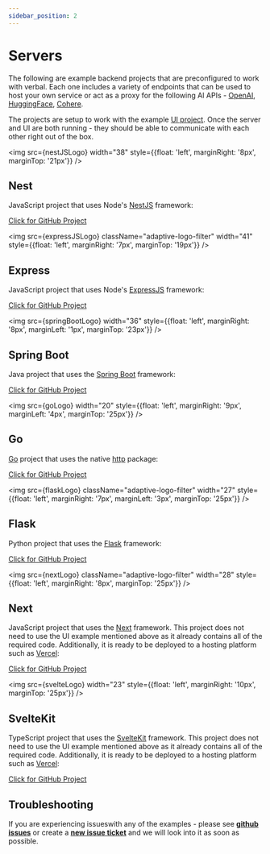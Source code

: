 ---
sidebar_position: 2
---

# Servers


The following are example backend projects that are preconfigured to work with verbal. Each one includes a variety of endpoints
that can be used to host your own service or act as a proxy for the following AI APIs - [OpenAI](https://openai.com/blog/openai-api),
[HuggingFace](https://learn.microsoft.com/en-gb/azure/cognitive-services/), [Cohere](https://docs.cohere.com/docs).

The projects are setup to work with the example [UI project](https://github.com/OvidijusParsiunas/deep-chat/tree/main/example-servers/ui).
Once the server and UI are both running - they should be able to communicate with each other right out of the box.

<img src={nestJSLogo} width="38" style={{float: 'left', marginRight: '8px', marginTop: '21px'}} />

## Nest

JavaScript project that uses Node's [NestJS](https://nestjs.com/) framework:

[Click for GitHub Project](https://github.com/OvidijusParsiunas/deep-chat/tree/main/example-servers/node/nestjs)

<img
  src={expressJSLogo}
  className="adaptive-logo-filter"
  width="41"
  style={{float: 'left', marginRight: '7px', marginTop: '19px'}}
/>

## Express

JavaScript project that uses Node's [ExpressJS](https://expressjs.com/) framework:

[Click for GitHub Project](https://github.com/OvidijusParsiunas/deep-chat/tree/main/example-servers/node/express)

<img src={springBootLogo} width="36" style={{float: 'left', marginRight: '8px', marginLeft: '1px', marginTop: '23px'}} />

## Spring Boot

Java project that uses the [Spring Boot](https://spring.io/projects/spring-boot) framework:

[Click for GitHub Project](https://github.com/OvidijusParsiunas/deep-chat/tree/main/example-servers/java/springboot)

<img src={goLogo} width="20" style={{float: 'left', marginRight: '9px', marginLeft: '4px', marginTop: '25px'}} />

## Go

[Go](https://go.dev/) project that uses the native [http](https://pkg.go.dev/net/http) package:

[Click for GitHub Project](https://github.com/OvidijusParsiunas/deep-chat/tree/main/example-servers/go)

<img
  src={flaskLogo}
  className="adaptive-logo-filter"
  width="27"
  style={{float: 'left', marginRight: '7px', marginLeft: '3px', marginTop: '25px'}}
/>

## Flask

Python project that uses the [Flask](https://flask.palletsprojects.com/en/2.3.x/) framework:

[Click for GitHub Project](https://github.com/OvidijusParsiunas/deep-chat/tree/main/example-servers/python/flask)

<img
  src={nextLogo}
  className="adaptive-logo-filter"
  width="28"
  style={{float: 'left', marginRight: '8px', marginTop: '25px'}}
/>

## Next

JavaScript project that uses the [Next](https://nextjs.org/) framework. This project does not need to use the UI example mentioned above
as it already contains all of the required code. Additionally, it is ready to be deployed to a hosting platform
such as [Vercel](https://vercel.com/):

[Click for GitHub Project](https://github.com/OvidijusParsiunas/deep-chat/tree/main/example-servers/nextjs)

<img src={svelteLogo} width="23" style={{float: 'left', marginRight: '10px', marginTop: '25px'}} />

## SvelteKit

TypeScript project that uses the [SvelteKit](https://kit.svelte.dev/) framework. This project does not need to use the UI example mentioned above
as it already contains all of the required code. Additionally, it is ready to be deployed to a hosting platform
such as [Vercel](https://vercel.com/):

[Click for GitHub Project](https://github.com/OvidijusParsiunas/deep-chat/tree/main/example-servers/sveltekit)

## Troubleshooting

If you are experiencing issueswith any of the examples - please see [**github issues**](https://github.com/OvidijusParsiunas/deep-chat/issues) or create
a [**new issue ticket**](https://github.com/OvidijusParsiunas/deep-chat/issues/new) and we will look into
it as soon as possible.
